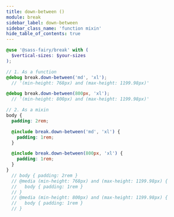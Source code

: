 ```yaml
---
title: down-between ()
module: break
sidebar_label: down-between
sidebar_class_name: 'function mixin'
hide_table_of_contents: true
---
```


<DocPage spec={Spec} />

```scss
@use '@sass-fairy/break' with (
  $vertical-sizes: $your-sizes
);

// 1. As a function
@debug break.down-between('md', 'xl');
  // '(min-height: 768px) and (max-height: 1199.98px)'

@debug break.down-between(800px, 'xl');
  // '(min-height: 800px) and (max-height: 1199.98px)'

// 2. As a mixin
body {
  padding: 2rem;

  @include break.down-between('md', 'xl') {
    padding: 1rem;
  }

  @include break.down-between(800px, 'xl') {
    padding: 1rem;
  }
}
  // body { padding: 2rem }
  // @media (min-height: 768px) and (max-height: 1199.98px) {
  //   body { padding: 1rem }
  // }
  // @media (min-height: 800px) and (max-height: 1199.98px) {
  //   body { padding: 1rem }
  // }
```
